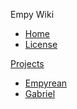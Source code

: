 Empy Wiki
* [[Home]]
* [[License]]
[[Projects]]
* [[empyrean/Home|Empyrean]]
* [[gabriel/Home|Gabriel]]
